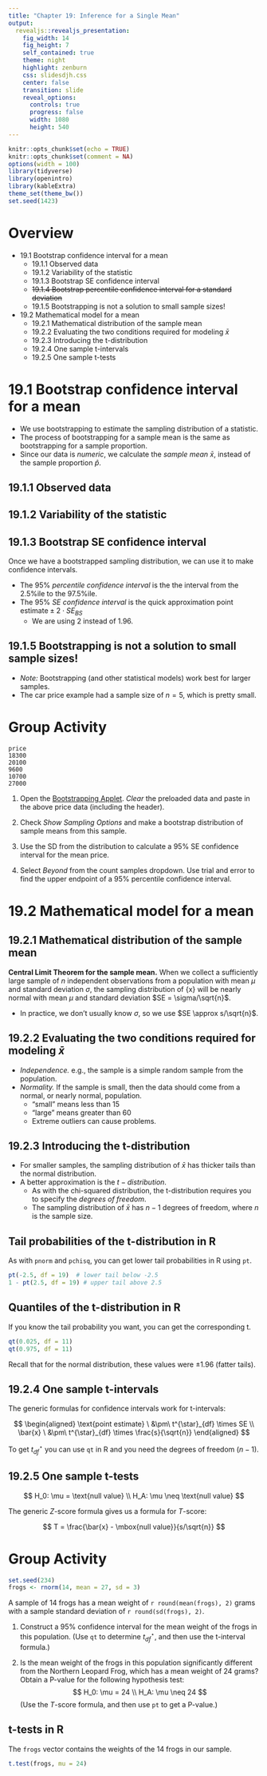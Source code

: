 ```yaml
---
title: "Chapter 19: Inference for a Single Mean"
output: 
  revealjs::revealjs_presentation:
    fig_width: 14 
    fig_height: 7
    self_contained: true
    theme: night
    highlight: zenburn
    css: slidesdjh.css
    center: false
    transition: slide
    reveal_options:
      controls: true
      progress: false
      width: 1080
      height: 540
---
```


```r
knitr::opts_chunk$set(echo = TRUE)
knitr::opts_chunk$set(comment = NA)
options(width = 100)
library(tidyverse)
library(openintro)
library(kableExtra)
theme_set(theme_bw())
set.seed(1423)
```

# Overview

- 19.1 Bootstrap confidence interval for a mean
    - 19.1.1 Observed data
    - 19.1.2 Variability of the statistic
    - 19.1.3 Bootstrap SE confidence interval
    - ~~19.1.4 Bootstrap percentile confidence interval for a standard deviation~~
    - 19.1.5 Bootstrapping is not a solution to small sample sizes!
- 19.2 Mathematical model for a mean
    - 19.2.1 Mathematical distribution of the sample mean
    - 19.2.2 Evaluating the two conditions required for modeling $\bar{x}$
    - 19.2.3 Introducing the t-distribution
    - 19.2.4 One sample t-intervals
    - 19.2.5 One sample t-tests

# 19.1 Bootstrap confidence interval for a mean

- We use bootstrapping to estimate the sampling distribution of a statistic.
- The process of bootstrapping for a sample mean is the same as bootstrapping for a sample proportion.
- Since our data is *numeric*, we calculate the *sample mean* $\bar{x}$, instead of the sample proportion $\hat{p}$.

## 19.1.1 Observed data

## {data-background-image="https://openintro-ims.netlify.app/images/5cars.png" data-background-size="contain"}

## 19.1.2 Variability of the statistic

## {data-background-image="https://openintro-ims.netlify.app/images/bootpop1mean.png" data-background-size="contain"}

## {data-background-image="https://openintro-ims.netlify.app/images/bootsamps1mean.png" data-background-size="contain"}

## {data-background-image="https://openintro-ims.netlify.app/images/bootmeans1mean.png" data-background-size="contain"}

## {data-background-image="https://openintro-ims.netlify.app/19-inference-one-mean_files/figure-html/carsbsmean-1.png" data-background-size="contain"}

## 19.1.3 Bootstrap SE confidence interval

Once we have a bootstrapped sampling distribution, we can use it to make confidence intervals.

- The 95% *percentile confidence interval* is the the interval from the 2.5%ile to the 97.5%ile.
- The 95% *SE confidence interval* is the quick approximation $\mbox{point estimate} \pm 2 \cdot SE_{BS}$
    - We are using 2 instead of 1.96.

## 19.1.5 Bootstrapping is not a solution to small sample sizes!

- *Note:* Bootstrapping (and other statistical models) work best for larger samples.
- The car price example had a sample size of $n=5$, which is pretty small.

# Group Activity

```
price
18300
20100
9600
10700
27000
```

1. Open the [Bootstrapping Applet](https://www.rossmanchance.com/applets/2021/sampling/OneSample.html?population=bootstrap). *Clear* the preloaded data and paste in the above price data (including the header).

2. Check *Show Sampling Options* and make a bootstrap distribution of sample means from this sample.

3. Use the SD from the distribution to calculate a 95% SE confidence interval for the mean price.

4. Select *Beyond* from the count samples dropdown. Use trial and error to find the upper endpoint of a 95% percentile confidence interval. 

# 19.2 Mathematical model for a mean

## 19.2.1 Mathematical distribution of the sample mean

**Central Limit Theorem for the sample mean.** When we collect a sufficiently large sample of $n$ independent observations from a population with mean $\mu$ and standard deviation $\sigma$, the sampling distribution of \bar{x} will be nearly normal with mean $\mu$ and standard deviation $SE = \sigma/\sqrt{n}$.

- In practice, we don't usually know $\sigma$, so we use $SE \approx s/\sqrt{n}$.

## 19.2.2 Evaluating the two conditions required for modeling $\bar{x}$ 

- *Independence.* e.g., the sample is a simple random sample from the population.
- *Normality.* If the sample is small, then the data should come from a normal, or nearly normal, population.
    - "small" means less than 15
    - "large" means greater than 60
    - Extreme outliers can cause problems.

## {data-background-image="https://openintro-ims.netlify.app/19-inference-one-mean_files/figure-html/outliersandsscondition-1.png" data-background-size="contain"}

## 19.2.3 Introducing the t-distribution

- For smaller samples, the sampling distribution of $\bar{x}$ has thicker tails than the normal distribution.
- A better approximation is the $t-distribution$.
    - As with the chi-squared distribution, the t-distribution requires you to specify the *degrees of freedom*.
    - The sampling distribution of $\bar{x}$ has $n-1$ degrees of freedom, where $n$ is the sample size.
    
## {data-background-image="https://openintro-ims.netlify.app/19-inference-one-mean_files/figure-html/tDistCompareToNormalDist-1.png" data-background-size="contain"}
    
## {data-background-image="https://openintro-ims.netlify.app/19-inference-one-mean_files/figure-html/tDistConvergeToNormalDist-1.png" data-background-size="contain"}

## Tail probabilities of the t-distribution in R

As with `pnorm` and `pchisq`, you can get lower tail probabilities in R using `pt`.

```r
pt(-2.5, df = 19)  # lower tail below -2.5
1 - pt(2.5, df = 19) # upper tail above 2.5
```

## Quantiles of the t-distribution in R

If you know the tail probability you want, you can get the corresponding t.

```r
qt(0.025, df = 11)
qt(0.975, df = 11)
```
Recall that for the normal distribution, these values were $\pm 1.96$ (fatter tails).

## 19.2.4 One sample t-intervals

The generic formulas for confidence intervals work for t-intervals:

$$
\begin{aligned}
\text{point estimate} \ &\pm\  t^{\star}_{df} \times SE \\
\bar{x} \ &\pm\  t^{\star}_{df} \times \frac{s}{\sqrt{n}}
\end{aligned}
$$

To get $t^\star_{df}$ you can use `qt` in R and you need the degrees of freedom ($n-1$).

## 19.2.5 One sample t-tests

$$
H_0: \mu = \text{null value} \\
H_A: \mu \neq \text{null value}
$$

The generic $Z$-score formula gives us a formula for $T$-score:

$$
T = \frac{\bar{x} - \mbox{null value}}{s/\sqrt{n}}
$$

# Group Activity

```r
set.seed(234)
frogs <- rnorm(14, mean = 27, sd = 3)
```

A sample of 14 frogs has a mean weight of `r round(mean(frogs), 2)` grams with a sample standard deviation of `r round(sd(frogs), 2)`.

1. Construct a 95% confidence interval for the mean weight of the frogs in this population. (Use `qt` to determine $t^\star_{df}$, and then use the t-interval formula.)

2. Is the mean weight of the frogs in this population significantly different from the Northern Leopard Frog, which has a mean weight of 24 grams?  Obtain a P-value for the following hypothesis test:
$$ 
H_0: \mu = 24 \\
H_A: \mu \neq 24
$$
(Use the $T$-score formula, and then use `pt` to get a P-value.)

## t-tests in R

The `frogs` vector contains the weights of the 14 frogs in our sample.

```r
t.test(frogs, mu = 24)
```



